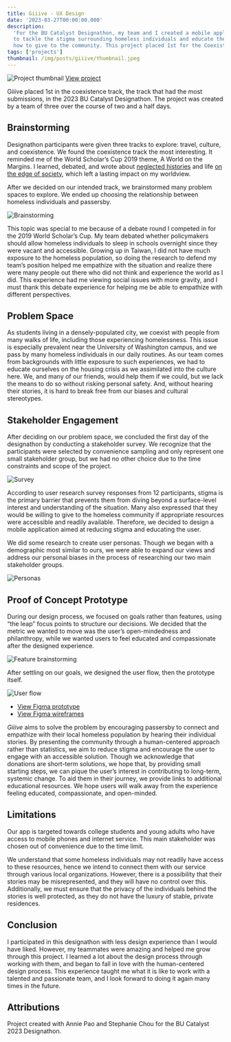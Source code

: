 ```yaml
---
title: Giiive - UX Design
date: '2023-03-27T00:00:00.000'
description:
  'For the BU Catalyst Designathon, my team and I created a mobile application
  to tackle the stigma surrounding homeless individuals and educate the user on
  how to give to the community. This project placed 1st for the Coexistence track.'
tags: ['projects']
thumbnail: /img/posts/giiive/thumbnail.jpeg
---
```


![Project thumbnail](/img/posts/giiive/thumbnail.jpeg)
[View project](https://devpost.com/software/giiive)

Giiive placed 1st in the coexistence track, the track that had the most
submissions, in the 2023 BU Catalyst Designathon. The project was created by a
team of three over the course of two and a half days.

## Brainstorming

Designathon participants were given three tracks to explore: travel, culture,
and coexistence. We found the coexistence track the most interesting. It
reminded me of the World Scholar’s Cup 2019 theme, A World on the Margins. I
learned, debated, and wrote about
[neglected histories](https://www.scholarscup.org/subjects/2019/history/) and
life
[on the edge of society](https://www.scholarscup.org/subjects/2019/social-studies/),
which left a lasting impact on my worldview.

After we decided on our intended track, we brainstormed many problem spaces to
explore. We ended up choosing the relationship between homeless individuals and
passersby.

![Brainstorming](/img/posts/giiive/1.jpeg)

This topic was special to me because of a debate round I competed in for the
2019 World Scholar’s Cup. My team debated whether policymakers should allow
homeless individuals to sleep in schools overnight since they were vacant and
accessible. Growing up in Taiwan, I did not have much exposure to the homeless
population, so doing the research to defend my team’s position helped me
empathize with the situation and realize there were many people out there who
did not think and experience the world as I did. This experience had me viewing
social issues with more gravity, and I must thank this debate experience for
helping me be able to empathize with different perspectives.

## Problem Space

As students living in a densely-populated city, we coexist with people from many
walks of life, including those experiencing homelessness. This issue is
especially prevalent near the University of Washington campus, and we pass by
many homeless individuals in our daily routines. As our team comes from
backgrounds with little exposure to such experiences, we had to educate
ourselves on the housing crisis as we assimilated into the culture here. We, and
many of our friends, would help them if we could, but we lack the means to do so
without risking personal safety. And, without hearing their stories, it is hard
to break free from our biases and cultural stereotypes.

## Stakeholder Engagement

After deciding on our problem space, we concluded the first day of the
designathon by conducting a stakeholder survey. We recognize that the
participants were selected by convenience sampling and only represent one small
stakeholder group, but we had no other choice due to the time constraints and
scope of the project.

![Survey](/img/posts/giiive/2.jpeg)

According to user research survey responses from 12 participants, stigma is the
primary barrier that prevents them from diving beyond a surface-level interest
and understanding of the situation. Many also expressed that they would be
willing to give to the homeless community if appropriate resources were
accessible and readily available. Therefore, we decided to design a mobile
application aimed at reducing stigma and educating the user.

We did some research to create user personas. Though we began with a demographic
most similar to ours, we were able to expand our views and address our personal
biases in the process of researching our two main stakeholder groups.

![Personas](/img/posts/giiive/3.jpeg)

## Proof of Concept Prototype

During our design process, we focused on goals rather than features, using “the
leap” focus points to structure our decisions. We decided that the metric we
wanted to move was the user’s open-mindedness and philanthropy, while we wanted
users to feel educated and compassionate after the designed experience.

![Feature brainstorming](/img/posts/giiive/4.jpeg)

After settling on our goals, we designed the user flow, then the prototype
itself.

![User flow](/img/posts/giiive/5.jpeg)

- [View Figma prototype](https://www.figma.com/proto/DgWWNKuQbQdncNsy4CyFWQ/Catalyst-2023?node-id=15-762&scaling=scale-down&page-id=15%3A711&starting-point-node-id=15%3A738)
- [View Figma wireframes](https://www.figma.com/file/DgWWNKuQbQdncNsy4CyFWQ/Catalyst-2023?type=design&node-id=15-711&mode=design&t=mTXDodOBHyyCZCvG-0)

_Giiive_ aims to solve the problem by encouraging passersby to connect and
empathize with their local homeless population by hearing their individual
stories. By presenting the community through a human-centered approach rather
than statistics, we aim to reduce stigma and encourage the user to engage with
an accessible solution. Though we acknowledge that donations are short-term
solutions, we hope that, by providing small starting steps, we can pique the
user’s interest in contributing to long-term, systemic change. To aid them in
their journey, we provide links to additional educational resources. We hope
users will walk away from the experience feeling educated, compassionate, and
open-minded.

## Limitations

Our app is targeted towards college students and young adults who have access to
mobile phones and internet service. This main stakeholder was chosen out of
convenience due to the time limit.

We understand that some homeless individuals may not readily have access to
these resources, hence we intend to connect them with our service through
various local organizations. However, there is a possibility that their stories
may be misrepresented, and they will have no control over this. Additionally, we
must ensure that the privacy of the individuals behind the stories is well
protected, as they do not have the luxury of stable, private residences.

## Conclusion

I participated in this designathon with less design experience than I would have
liked. However, my teammates were amazing and helped me grow through this
project. I learned a lot about the design process through working with them, and
began to fall in love with the human-centered design process. This experience
taught me what it is like to work with a talented and passionate team, and I
look forward to doing it again many times in the future.

## Attributions

Project created with Annie Pao and Stephanie Chou for the BU Catalyst 2023
Designathon.
